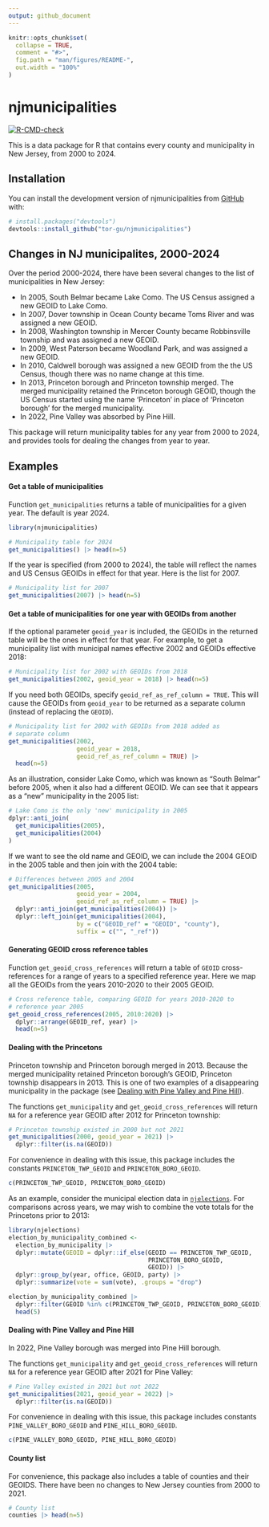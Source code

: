 ```yaml
---
output: github_document
---
```


<!-- README.md is generated from README.Rmd. Please edit that file -->

```r
knitr::opts_chunk$set(
  collapse = TRUE,
  comment = "#>",
  fig.path = "man/figures/README-",
  out.width = "100%"
)
```
 
# njmunicipalities

<!-- badges: start -->
[![R-CMD-check](https://github.com/tor-gu/njmunicipalities/actions/workflows/R-CMD-check.yaml/badge.svg)](https://github.com/tor-gu/njmunicipalities/actions/workflows/R-CMD-check.yaml)
<!-- badges: end -->

This is a data package for R that contains every county
and municipality in New Jersey, from 2000 to 2024.

## Installation

You can install the development version of njmunicipalities from [GitHub](https://github.com/) with:

``` r
# install.packages("devtools")
devtools::install_github("tor-gu/njmunicipalities")
```

## Changes in NJ municipalites, 2000-2024

Over the period 2000-2024, there have been several changes to
the list of municipalities in New Jersey:

* In 2005, South Belmar became Lake Como. The US Census assigned
a new GEOID to Lake Como.
* In 2007, Dover township in Ocean County became Toms River and was assigned a new GEOID.
* In 2008, Washington township in Mercer County became Robbinsville township and was assigned a new GEOID.
* In 2009, West Paterson became Woodland Park, and was assigned a new GEOID.
* In 2010, Caldwell borough was assigned a new GEOID from the the US Census, though there was no name change at this time.
* In 2013, Princeton borough and Princeton township merged. The merged municipality retained the Princeton borough GEOID, though the US Census started using the name 'Princeton' in place of 'Princeton borough' for the merged municipality.
* In 2022, Pine Valley was absorbed by Pine Hill.

This package will return municipality tables for any year from 2000 to
2024, and provides tools for dealing the changes from year to year.

## Examples
#### Get a table of municipalities
Function `get_municipalities` returns a table of municipalities for a
given year. The default is year 2024.
```r
library(njmunicipalities)

# Municipality table for 2024
get_municipalities() |> head(n=5)
```
If the year is specified (from 2000 to 2024), the table will reflect the names and US Census GEOIDs in effect for that year. Here is the list for 2007.
```r
# Municipality list for 2007
get_municipalities(2007) |> head(n=5)
```

#### Get a table of municipalities for one year with GEOIDs from another
If the optional parameter `geoid_year` is included, the GEOIDs in the returned table will be the ones in effect for that year.  For example, to get a municipality list with municipal names effective 2002 and GEOIDs effective 2018:
```r
# Municipality list for 2002 with GEOIDs from 2018
get_municipalities(2002, geoid_year = 2018) |> head(n=5)
```

If you need both GEOIDs, specify `geoid_ref_as_ref_column = TRUE`. This will cause the GEOIDs from `geoid_year` to be returned as a separate column (instead of replacing the `GEOID`).
```r
# Municipality list for 2002 with GEOIDs from 2018 added as
# separate column
get_municipalities(2002, 
                   geoid_year = 2018, 
                   geoid_ref_as_ref_column = TRUE) |> 
  head(n=5)
```

As an illustration, consider Lake Como, which was known as "South Belmar" before 2005, when it also had a different GEOID. We can see that it appears as a "new" municipality in the 2005 list:
```r
# Lake Como is the only 'new' municipality in 2005
dplyr::anti_join(
  get_municipalities(2005),
  get_municipalities(2004)
)
```
If we want to see the old name and GEOID, we can include the 2004 GEOID in the 2005 table and then join with the 2004 table:
```r
# Differences between 2005 and 2004
get_municipalities(2005, 
                   geoid_year = 2004, 
                   geoid_ref_as_ref_column = TRUE) |>
  dplyr::anti_join(get_municipalities(2004)) |>
  dplyr::left_join(get_municipalities(2004), 
                   by = c("GEOID_ref" = "GEOID", "county"),
                   suffix = c("", "_ref"))
```

#### Generating GEOID cross reference tables
Function `get_geoid_cross_references` will return a table of `GEOID` cross-references for a range of years to a specified reference year. Here we map all the GEOIDs from the years 2010-2020 to their 2005 GEOID.

```r
# Cross reference table, comparing GEOID for years 2010-2020 to 
# reference year 2005
get_geoid_cross_references(2005, 2010:2020) |>
  dplyr::arrange(GEOID_ref, year) |> 
  head(n=5)
```

#### Dealing with the Princetons
Princeton township and Princeton borough merged in 2013. Because the merged municipality retained Princeton borough's GEOID, Princeton township disappears in 2013. This is one of two examples of a disappearing municipality in the package (see [Dealing with Pine Valley and Pine Hill](#dealing-with-pine-valley-and-pine-hill)).

The functions `get_municipality` and `get_geoid_cross_references` will return `NA` for a reference year GEOID after 2012 for Princeton township:
```r
# Princeton township existed in 2000 but not 2021
get_municipalities(2000, geoid_year = 2021) |>
  dplyr::filter(is.na(GEOID))
```

For convenience in dealing with this issue, this package includes the constants `PRINCETON_TWP_GEOID` and `PRINCETON_BORO_GEOID`.  
```r
c(PRINCETON_TWP_GEOID, PRINCETON_BORO_GEOID)
```
As an example, consider the municipal election data in [`njelections`](https://github.com/tor-gu/njelections). For comparisons across years, we may wish to combine the vote totals for the Princetons prior to 2013:
```r
library(njelections)
election_by_municipality_combined <-
  election_by_municipality |>
  dplyr::mutate(GEOID = dplyr::if_else(GEOID == PRINCETON_TWP_GEOID,
                                       PRINCETON_BORO_GEOID,
                                       GEOID)) |>
  dplyr::group_by(year, office, GEOID, party) |>
  dplyr::summarize(vote = sum(vote), .groups = "drop")

election_by_municipality_combined |> 
  dplyr::filter(GEOID %in% c(PRINCETON_TWP_GEOID, PRINCETON_BORO_GEOID)) |>
  head(5)
```

#### Dealing with Pine Valley and Pine Hill
In 2022, Pine Valley borough was merged into Pine Hill borough. 

The functions `get_municipality` and `get_geoid_cross_references` will return `NA` for a reference year GEOID after 2021 for Pine Valley:
```r
# Pine Valley existed in 2021 but not 2022
get_municipalities(2021, geoid_year = 2022) |>
  dplyr::filter(is.na(GEOID))
```
For convenience in dealing with this issue, this package includes constants `PINE_VALLEY_BORO_GEOID` and `PINE_HILL_BORO_GEOID`.  
```r
c(PINE_VALLEY_BORO_GEOID, PINE_HILL_BORO_GEOID)
```

#### County list
For convenience, this package also includes a table of counties and
their GEOIDS. There have been no changes to New Jersey counties from 2000 to 2021.
```r
# County list
counties |> head(n=5)
```

